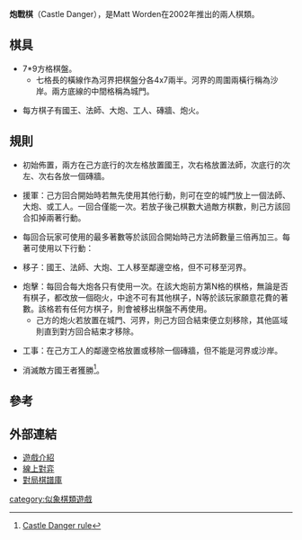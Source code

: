 {{dead end|time=2017-08-11T09:38:49+00:00}}
'''炮戰棋'''（Castle Danger），是Matt Worden在2002年推出的兩人棋類。

==棋具==

*7*9方格棋盤。
**七格長的橫線作為河界把棋盤分各4x7兩半。河界的周圍兩橫行稱為沙岸。兩方底線的中間格稱為城門。

*每方棋子有國王、法師、大炮、工人、磚牆、炮火。

==規則==

*初始佈置，兩方在己方底行的次左格放置國王，次右格放置法師，次底行的次左、次右各放一個磚牆。

*援軍：己方回合開始時若無先使用其他行動，則可在空的城門放上一個法師、大炮、或工人。一回合僅能一次。若放子後己棋數大過敵方棋數，則己方該回合扣掉兩著行動。

*每回合玩家可使用的最多著數等於該回合開始時己方法師數量三倍再加三。每著可使用以下行動：

*移子：國王、法師、大炮、工人移至鄰邊空格，但不可移至河界。

*炮擊：每回合每大炮各只有使用一次。在該大炮前方第N格的棋格，無論是否有棋子，都改放一個砲火，中途不可有其他棋子，N等於該玩家願意花費的著數。該格若有任何方棋子，則會被移出棋盤不再使用。
**己方的炮火若放置在城門、河界，則己方回合結束便立刻移除，其他區域則直到對方回合結束才移除。

*工事：在己方工人的鄰邊空格放置或移除一個磚牆，但不能是河界或沙岸。

*消滅敵方國王者獲勝<ref>[http://www.boardgamegeek.com/file/download/3xumr9oqpk/CD3_RulesPamphlet_2008update.pdf Castle Danger rule]</ref>。

==參考==
<div class="references-small">
<references/>
</div>

==外部連結==
*[http://www.boardgamegeek.com/boardgame/6995/castle-danger 遊戲介紹] {{Wayback|url=http://www.boardgamegeek.com/boardgame/6995/castle-danger |date=20210225011651 }}
*[http://www.yourturnmyturn.com/rules/castledanger.php 線上對弈] {{Wayback|url=http://www.yourturnmyturn.com/rules/castledanger.php |date=20201130081105 }}
*[http://superdupergames.org/main.html?page=listoldgames 對局棋譜庫] {{Wayback|url=http://superdupergames.org/main.html?page=listoldgames |date=20160309014256 }}

[[category:似象棋類遊戲|category:似象棋類遊戲]]